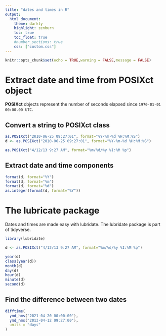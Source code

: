 ---
title: "dates and times in R"
output: 
  html_document:
    theme: darkly
    highlight: zenburn
    toc: true
    toc_float: true
    #number_sections: true
    css: ["custom.css"]
---

```{r setup, include=FALSE}
knitr::opts_chunk$set(echo = TRUE,warning = FALSE,message = FALSE)
```

# Extract date and time from POSIXct object
**POSIXct** objects represent the number of seconds elapsed since `1970-01-01 00:00.00 UTC`.

## Convert a string to POSIXct class
```{r}
as.POSIXct("2010-06-25 09:27:01", format="%Y-%m-%d %H:%M:%S")
d <- as.POSIXct("2010-06-25 09:27:01", format="%Y-%m-%d %H:%M:%S")
```

```{r}
as.POSIXct("4/12/13 9:27 AM", format="%m/%d/%y %I:%M %p")
```

## Extract date and time components
```{r}
format(d, format="%Y")
format(d, format="%m")
format(d, format="%d")
as.integer(format(d, format="%Y"))
```

# The lubricate package
Dates and times are made easy with lubridate. The lubridate package is part of tidyverse.
```{r}
library(lubridate)

d <- as.POSIXct("4/12/13 9:27 AM", format="%m/%d/%y %I:%M %p")

year(d)
class(year(d))
month(d)
day(d)
hour(d)
minute(d)
second(d)
```

## Find the difference between two dates
```{r}
difftime(
  ymd_hms("2021-04-20 00:00:00"),
  ymd_hms("2013-04-12 09:27:00"), 
  units = "days"
)
```